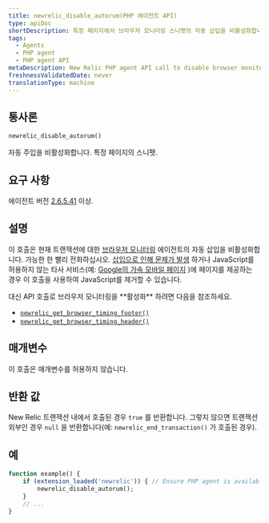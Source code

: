 ```yaml
---
title: newrelic_disable_autorum(PHP 에이전트 API)
type: apiDoc
shortDescription: 특정 페이지에서 브라우저 모니터링 스니펫의 자동 삽입을 비활성화합니다.
tags:
  - Agents
  - PHP agent
  - PHP agent API
metaDescription: New Relic PHP agent API call to disable browser monitoring on specific pages or views.
freshnessValidatedDate: never
translationType: machine
---
```


## 통사론

```php
newrelic_disable_autorum()
```

자동 주입을 비활성화합니다. <InlinePopover type="browser"/>특정 페이지의 스니펫.

## 요구 사항

에이전트 버전 [2.6.5.41](/docs/release-notes/agent-release-notes/php-release-notes/php-agent-26541) 이상.

## 설명

이 호출은 현재 트랜잭션에 대한 [브라우저 모니터링](/docs/browser/new-relic-browser/getting-started/introduction-new-relic-browser) 에이전트의 자동 삽입을 비활성화합니다. 가능한 한 빨리 전화하십시오. [삽입으로 인해 문제가 발생](/docs/browser/new-relic-browser/troubleshooting/browser-javascript-injection-causes-problems-page) 하거나 JavaScript를 허용하지 않는 타사 서비스(예: [Google의 가속 모바일 페이지](/docs/browser/new-relic-browser/troubleshooting/google-amp-validator-fails-due-3rd-party-script) )에 페이지를 제공하는 경우 이 호출을 사용하여 JavaScript를 제거할 수 있습니다.

<Callout variant="tip">
  대신 API 호출로 브라우저 모니터링을 **활성화** 하려면 다음을 참조하세요.

  * [`newrelic_get_browser_timing_footer()`](/docs/agents/php-agent/php-agent-api/newrelic_get_browser_timing_footer)
  * [`newrelic_get_browser_timing_header()`](/docs/agents/php-agent/php-agent-api/newrelic_get_browser_timing_header)
</Callout>

## 매개변수

이 호출은 매개변수를 허용하지 않습니다.

## 반환 값

New Relic 트랜잭션 내에서 호출된 경우 `true` 를 반환합니다. 그렇지 않으면 트랜잭션 외부인 경우 `null` 을 반환합니다(예: `newrelic_end_transaction()` 가 호출된 경우).

## 예

```php
function example() {
    if (extension_loaded('newrelic')) { // Ensure PHP agent is available
        newrelic_disable_autorum();
    }
    // ...
}
```